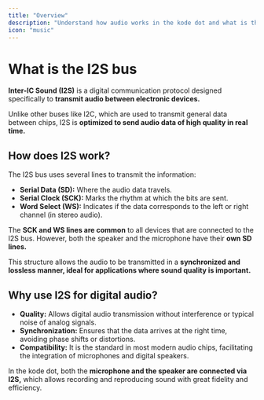 ```yaml
---
title: "Overview"
description: "Understand how audio works in the kode dot and what is the I2S bus"
icon: "music"
---
```


# What is the I2S bus
**Inter-IC Sound (I2S)** is a digital communication protocol designed specifically to **transmit audio between electronic devices.**

Unlike other buses like I2C, which are used to transmit general data between chips, I2S is **optimized to send audio data of high quality in real time.**

## How does I2S work?
The I2S bus uses several lines to transmit the information:
- **Serial Data (SD):** Where the audio data travels.
- **Serial Clock (SCK):** Marks the rhythm at which the bits are sent.
- **Word Select (WS):** Indicates if the data corresponds to the left or right channel (in stereo audio).

The **SCK and WS lines are common** to all devices that are connected to the I2S bus. However, both the speaker and the microphone have their **own SD lines.**

This structure allows the audio to be transmitted in a **synchronized and lossless manner, ideal for applications where sound quality is important.**

## Why use I2S for digital audio?

- **Quality:** Allows digital audio transmission without interference or typical noise of analog signals.
- **Synchronization:** Ensures that the data arrives at the right time, avoiding phase shifts or distortions.
- **Compatibility:** It is the standard in most modern audio chips, facilitating the integration of microphones and digital speakers.

In the kode dot, both the **microphone and the speaker are connected via I2S,** which allows recording and reproducing sound with great fidelity and efficiency.
